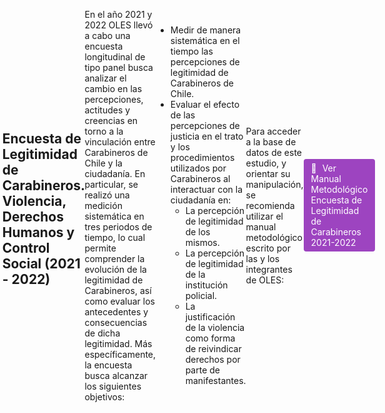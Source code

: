 ```yaml
---
type: widget_page
---
```


## Encuesta de Legitimidad de Carabineros. Violencia, Derechos Humanos y Control Social (2021 - 2022)

En el año 2021 y 2022 OLES llevó a cabo una encuesta longitudinal de tipo panel busca analizar el cambio en las percepciones, actitudes y creencias en torno a la vinculación entre Carabineros de Chile y la ciudadanía. En particular, se realizó una medición sistemática en tres periodos de tiempo, lo cual permite comprender la evolución de la legitimidad de Carabineros, así como evaluar los antecedentes y consecuencias de dicha legitimidad. Más específicamente, la encuesta busca alcanzar los siguientes objetivos:

-   Medir de manera sistemática en el tiempo las percepciones de legitimidad de Carabineros de Chile.
-   Evaluar el efecto de las percepciones de justicia en el trato y los procedimientos utilizados por Carabineros al interactuar con la ciudadanía en:
    -   La percepción de legitimidad de los mismos.
    -   La percepción de legitimidad de la institución policial.
    -   La justificación de la violencia como forma de reivindicar derechos por parte de manifestantes.
    
Para acceder a la base de datos de este estudio, y orientar su manipulación, se recomienda utilizar el manual metodológico escrito por las y los integrantes de OLES:

<html>
  <head>
    <title>Manual Metodologico</title>
    <style>
      body {
        display: flex;
        justify-content: center;
        align-items: center;
        height: 100vh;
        margin: 0;
      }

      .button {
        display: inline-block;
        padding: 4px 10px;
        text-align: left;
        text-decoration: none;
        color: #ffffff;
        background-color: #9D44C0;
        border-radius: 4px;
        outline: none;
        transition: 0.3s;
        border: 2px solid transparent;
      }

      .button:hover,
      .button:focus {
        background-color: #c2c7c7;
        border-color: #7aa8b7;
      }

      .icon {
        margin-right: 5px; /* Add some space between the icon and text */
      }
    </style>
  </head>
  <body>
    <a class="button" href="https://manual-2022-oles.netlify.app" aria-label="Learn about the HTML button tag" target="_blank">
      <span class="icon">📖</span>
      <span>Ver Manual Metodológico Encuesta de Legitimidad de Carabineros 2021-2022</span>
    </a>
  </body>
</html>
